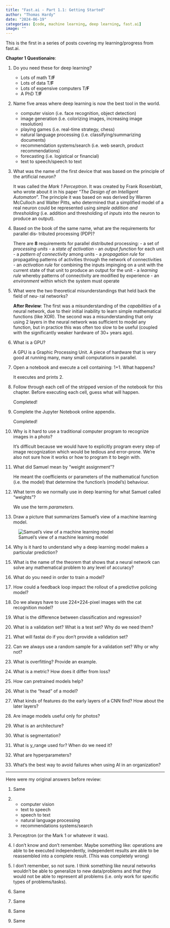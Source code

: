 ```yaml
---
title: "Fast.ai - Part 1.1: Getting Started"
author: "Thomas Hardy"
date: "2024-06-19"
categories: [code, machine learning, deep learning, fast.ai]
image: ""
---
```


This is the first in a series of posts covering my learning/progress from
fast.ai.


**Chapter 1 Questionaire**:


1. Do you need these for deep learning?
   
    - Lots of math T/**F**
    - Lots of data T/**F**
    - Lots of expensive computers T/**F**
    - A PhD T/**F**

2. Name five areas where deep learning is now the best tool in the world.

    - computer vision (i.e. face recognition, object detection)
    - image generation (i.e. colorizing images, increasing image resolution)
    - playing games (i.e. real-time strategy, chess)
    - natural language processing (i.e. classifying/summarizing documents)
    - recommendation systems/search (i.e. web search, product recommendations)
    - forecasting (i.e. logistical or financial)
    - text to speech/speech to text

3. What was the name of the first device that was based on the principle of the
artificial neuron?

    It was called the *Mark 1 Perceptron*. It was created by Frank Rosenblatt, 
who wrote about it in his paper "*The Design of an Intelligent Automaton*". The 
principle it was based on was derived by Warren McCulloch and Walter Pitts, who 
determined that a simplified model of a real neuron could be represented using 
*simple addition and thresholding* (i.e. addition and thresholding of *inputs* 
into the neuron to produce an output).

4. Based on the book of the same name, what are the requirements for parallel dis‐
tributed processing (PDP)?

    There are **8** requirements for parallel
distributed processing:
        - a set of *processing units*
        - a *state of activation*
        - an *output function* for each unit
        - a *pattern of connectivity* among units
        - a *propagation rule* for propagating patterns of activities through
          the network of connectivities
        - an *activation rule* for combining the inputs impinging on a unit with
          the current state of that unit to produce an output for the unit
        - a *learning rule* whereby patterns of connectivity are modified by
          experience
        - an *environment* within which the system must operate 

5. What were the two theoretical misunderstandings that held back the field of neu‐
ral networks?


    **After Review**: The first was a misunderstanding of the *capabilities* of
a neural network, due to their initial inability to learn simple mathematical 
functions (like XOR). The second was a misunderstanding that only using 2 layers
in the neural network was sufficient to model any function, but in practice this
was often too slow to be useful (coupled with the significantly weaker hardware
of 30+ years ago).


6. What is a GPU?

    A GPU is a Graphic Processing Unit. A piece of hardware that is very good at
running many, many small computations in parallel.

7. Open a notebook and execute a cell containing: 1+1. What happens?

    It executes and prints 2.

8. Follow through each cell of the stripped version of the notebook for this chapter.
Before executing each cell, guess what will happen.

    Completed!

9. Complete the Jupyter Notebook online appendix.

    Completed!

10. Why is it hard to use a traditional computer program to recognize images in a
photo?

    It's difficult because we would have to explicitly program every step of image
recognization which would be tedious and error-prone. We're also not sure how it 
works or how to program it to begin with.

11. What did Samuel mean by “weight assignment”?

    He meant the coefficients or parameters of the mathematical function (i.e. the
model) that determine the function's (model's) behaviour.

12. What term do we normally use in deep learning for what Samuel called
“weights”?

    We use the term *parameters*.

13. Draw a picture that summarizes Samuel’s view of a machine learning model.

![Samuel's view of a machine learning model](samuel_view_ml_model.png)

14. Why is it hard to understand why a deep learning model makes a particular
prediction?

15. What is the name of the theorem that shows that a neural network can solve any
mathematical problem to any level of accuracy?

16. What do you need in order to train a model?

17. How could a feedback loop impact the rollout of a predictive policing model?

18. Do we always have to use 224×224-pixel images with the cat recognition model?

19. What is the difference between classification and regression?

20. What is a validation set? What is a test set? Why do we need them?

21. What will fastai do if you don’t provide a validation set?

22. Can we always use a random sample for a validation set? Why or why not?

23. What is overfitting? Provide an example.

24. What is a metric? How does it differ from loss?

25. How can pretrained models help?

26. What is the “head” of a model?

27. What kinds of features do the early layers of a CNN find? How about the later
layers?

28. Are image models useful only for photos?

29. What is an architecture?

30. What is segmentation?

31. What is y_range used for? When do we need it?

32. What are hyperparameters?

33. What’s the best way to avoid failures when using AI in an organization?

---

Here were my original answers before review:

1. Same

2.
    - computer vision
    - text to speech
    - speech to text
    - natural language processing
    - recommendations systems/search

3. Perceptron (or the Mark 1 or whatever it was).

4. I don't know and don't remember. Maybe something like: operations are able to 
be executed independently, independent results are able to be reassembled into a 
complete result. (This was completely wrong)

5. I don't remember, so not sure. I think something like neural networks wouldn't 
be able to generalize to new data/problems and that they would not be able to 
represent all problems (i.e. only work for specific types of problems/tasks).

6. Same
7. Same
8. Same
9. Same

